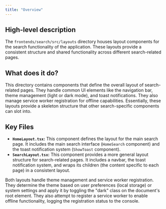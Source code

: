 ```yaml
---
title: "Overview"
---
```


## High-level description
The `frontends/search/src/layouts` directory houses layout components for the search functionality of the application. These layouts provide a consistent structure and shared functionality across different search-related pages.

## What does it do?
This directory contains components that define the overall layout of search-related pages. They handle common UI elements like the navigation bar, theme management (light or dark mode), and toast notifications. They also manage service worker registration for offline capabilities. Essentially, these layouts provide a skeleton structure that other search-specific components can slot into.

## Key Files
- **`HomeLayout.tsx`:** This component defines the layout for the main search page. It includes the main search interface (`HomeSearch` component) and the toast notification system (`ShowToast` component).
- **`SearchLayout.tsx`:** This component provides a more general layout structure for search-related pages. It includes a navbar, the toast notification system, and wraps its children (the content specific to each page) in a consistent layout.

Both layouts handle theme management and service worker registration. They determine the theme based on user preferences (local storage) or system settings and apply it by toggling the "dark" class on the document's root element. They also attempt to register a service worker to enable offline functionality, logging the registration status to the console.
